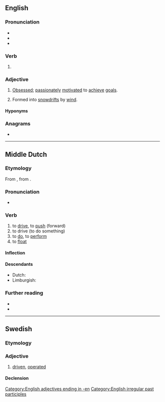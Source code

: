 ==English==

===Pronunciation===
* {{IPA|/ˈdɹɪvən/|lang=en}}
* {{audio|en-us-driven.ogg|Audio (US)|lang=en}}
* {{rhymes|ɪvən|lang=en}}

===Verb===
{{head|en|past participle}}

# {{inflection of|drive||past|part|lang=en}}

===Adjective===
{{en-adj}}

# [[obsessed|Obsessed]]; [[passionate]]ly [[motivate]]d to [[achieve]] [[goal]]s.
# {{qualifier|of snow}} Formed into [[snowdrift]]s by [[wind]].

====Hyponyms====
{{hyp4
| {{l|en|behavior-driven}}
| {{l|en|behaviour-driven}}
| {{l|en|compiler-driven}}
| {{l|en|community-driven}}
| {{l|en|data-driven}}
| {{l|en|demand-driven}}
| {{l|en|destination-driven}}
| {{l|en|domain-driven}}
| {{l|en|event-driven}}
| {{l|en|model-driven}}
| {{l|en|space-driven}}
| {{l|en|test-driven}}
|lang=en}}

===Anagrams===
* {{anagrams|en|Verdin|Virden|verdin}}

[[Category:English adjectives ending in -en]]
[[Category:English irregular past participles]]

----

==Middle Dutch==

===Etymology===
From {{inh|dum|odt|drīvan}}, from {{inh|dum|gem-pro|*drībaną}}.

===Pronunciation===
* {{IPA|lang=dum|/ˈdriːvən/}}

===Verb===
{{dum-verb}}

# to [[drive]], to [[push]] (forward)
# to drive (to do something)
# to [[do]], to [[perform]]
# to [[float]]

====Inflection====
{{dum-conj-st|class=1|driv|drêv|drēv|drēv}}

====Descendants====
* Dutch: {{l|nl|drijven}}
* Limburgish: {{l|li|drieve}}

===Further reading===
* {{R:VMNW|ID60013}}
* {{R:MNW|07749}}

----

==Swedish==

===Etymology===
{{sv-verb-form-pastpart|driva}}

===Adjective===
{{head|sv|adjective}}

# [[#English|driven]], [[operated]]

====Declension====
{{sv-adj-pastpart|en-stem=driv}}